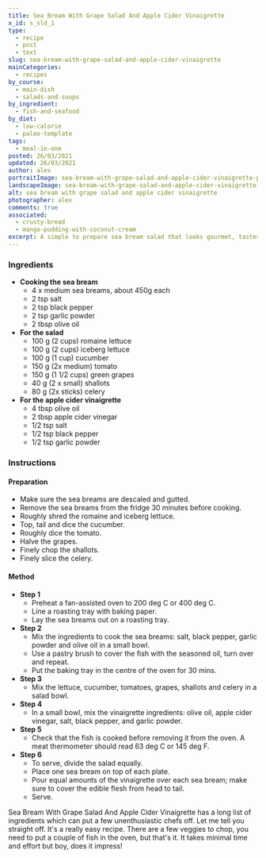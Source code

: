 ```yaml
---
title: Sea Bream With Grape Salad And Apple Cider Vinaigrette
x_id: s_sld_1
type:
  - recipe
  - post
  - text
slug: sea-bream-with-grape-salad-and-apple-cider-vinaigrette
mainCategories: 
  - recipes
by_course:
  - main-dish
  - salads-and-soups
by_ingredient:
  - fish-and-seafood
by_diet:
  - low-calorie
  - paleo-template
tags:
  - meal-in-one
posted: 26/03/2021
updated: 26/03/2021
author: alex
portraitImage: sea-bream-with-grape-salad-and-apple-cider-vinaigrette-portrait.png
landscapeImage: sea-bream-with-grape-salad-and-apple-cider-vinaigrette-landscape.png
alt: sea bream with grape salad and apple cider vinaigrette
photographer: alex
comments: true
associated: 
  - crusty-bread
  - mango-pudding-with-coconut-cream
excerpt: A simple to prepare sea bream salad that looks gourmet, tastes delicious and is packed with healthy extras.
---
```


<Ingredients>

### Ingredients
    
  - **Cooking the sea bream**
    - 4 x medium sea breams, about 450g each
    - 2 tsp salt
    - 2 tsp black pepper
    - 2 tsp garlic powder
    - 2 tbsp olive oil
  - **For the salad**
    - 100 g (2 cups) romaine lettuce
    - 100 g (2 cups) iceberg lettuce
    - 100 g (1 cup) cucumber
    - 150 g (2x medium) tomato 
    - 150 g (1 1/2 cups) green grapes
    - 40 g (2 x small) shallots
    - 80 g (2x sticks) celery
  - **For the apple cider vinaigrette**
    - 4 tbsp olive oil
    - 2 tbsp apple cider vinegar
    - 1/2 tsp salt
    - 1/2 tsp black pepper
    - 1/2 tsp garlic powder

</Ingredients>

<Instructions>

### Instructions

#### Preparation

  - Make sure the sea breams are descaled and gutted.
  - Remove the sea breams from the fridge 30 minutes before cooking.
  - Roughly shred the romaine and iceberg lettuce.
  - Top, tail and dice the cucumber.
  - Roughly dice the tomato.
  - Halve the grapes.
  - Finely chop the shallots.
  - Finely slice the celery.

#### Method

  - **Step 1**
    - Preheat a fan-assisted oven to 200 deg C or 400 deg C.
    - Line a roasting tray with baking paper.
    - Lay the sea breams out on a roasting tray.
  - **Step 2**
    - Mix the ingredients to cook the sea breams: salt, black pepper, garlic powder and olive oil in a small bowl.
    - Use a pastry brush to cover the fish with the seasoned oil, turn over and repeat.
    - Put the baking tray in the centre of the oven for 30 mins.
  - **Step 3**
    - Mix the lettuce, cucumber, tomatoes, grapes, shallots and celery in a salad bowl.
  - **Step 4**
    - In a small bowl, mix the vinaigrette ingredients: olive oil, apple cider vinegar, salt, black pepper, and garlic powder.
  - **Step 5**
    - Check that the fish is cooked before removing it from the oven. A meat thermometer should read 63 deg C or 145 deg F.
  - **Step 6**
    - To serve, divide the salad equally.
    - Place one sea bream on top of each plate.
    - Pour equal amounts of the vinaigrette over each sea bream; make sure to cover the edible flesh from head to tail.
    - Serve.

</Instructions>

<RecipeBody>

Sea Bream With Grape Salad And Apple Cider Vinaigrette has a long list of ingredients which can put a few unenthusiastic chefs off. Let me tell you straight off. It's a really easy recipe. There are a few veggies to chop, you need to put a couple of fish in the oven, but that's it. It takes minimal time and effort but boy, does it impress!

</RecipeBody>


